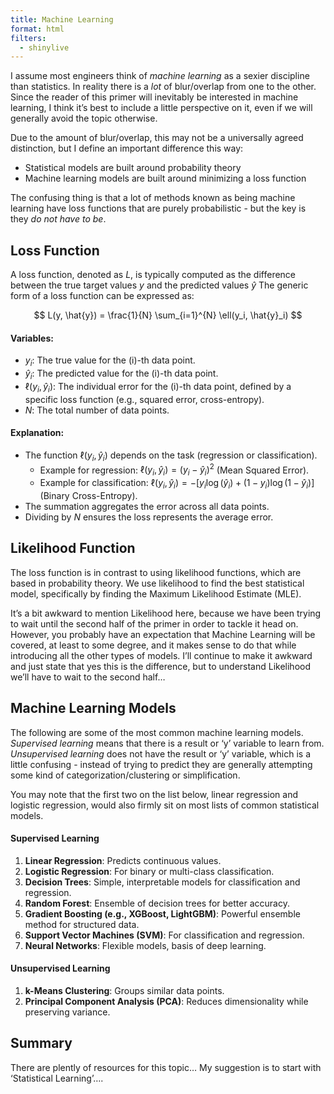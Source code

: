```yaml
---
title: Machine Learning
format: html
filters:
  - shinylive
---
```


I assume most engineers think of *machine learning* as a sexier discipline than statistics. In reality there is a *lot* of blur/overlap from one to the other. Since the reader of this primer will inevitably be interested in machine learning, I think it's best to include a little perspective on it, even if we will generally avoid the topic otherwise.

Due to the amount of blur/overlap, this may not be a universally agreed distinction, but I define an important difference this way:

* Statistical models are built around probability theory
* Machine learning models are built around minimizing a loss function

The confusing thing is that a lot of methods known as being machine learning have loss functions that are purely probabilistic - but the key is they *do not have to be*.

## Loss Function

A loss function, denoted as $L$, is typically computed as the difference between the true target values $y$ and the predicted values $\hat{y}$ The generic form of a loss function can be expressed as:

$$
L(y, \hat{y}) = \frac{1}{N} \sum_{i=1}^{N} \ell(y_i, \hat{y}_i)
$$

#### Variables:
- $y_i$: The true value for the \(i\)-th data point.
- $\hat{y}_i$: The predicted value for the \(i\)-th data point.
- $\ell(y_i, \hat{y}_i)$: The individual error for the \(i\)-th data point, defined by a specific loss function (e.g., squared error, cross-entropy).
- $N$: The total number of data points.

#### Explanation:
- The function $\ell(y_i, \hat{y}_i)$ depends on the task (regression or classification). 
  - Example for regression: $\ell(y_i, \hat{y}_i) = (y_i - \hat{y}_i)^2$ (Mean Squared Error).
  - Example for classification: $\ell(y_i, \hat{y}_i) = -[y_i \log(\hat{y}_i) + (1 - y_i) \log(1 - \hat{y}_i)]$ (Binary Cross-Entropy).
- The summation aggregates the error across all data points.
- Dividing by $N$ ensures the loss represents the average error.

## Likelihood Function

The loss function is in contrast to using likelihood functions, which are based in probability theory. We use likelihood to find the best statistical model, specifically by finding the Maximum Likelihood Estimate (MLE).

It's a bit awkward to mention Likelihood here, because we have been trying to wait until the second half of the primer in order to tackle it head on. However, you probably have an expectation that Machine Learning will be covered, at least to some degree, and it makes sense to do that while introducing all the other types of models. I'll continue to make it awkward and just state that yes this is the difference, but to understand Likelihood we'll have to wait to the second half...

## Machine Learning Models

The following are some of the most common machine learning models. *Supervised learning* means that there is a result or 'y' variable to learn from. *Unsupervised learning* does not have the result or 'y' variable, which is a little confusing - instead of trying to predict they are generally attempting some kind of categorization/clustering or simplification.

You may note that the first two on the list below, linear regression and logistic regression, would also firmly sit on most lists of common statistical models.

#### Supervised Learning
1. **Linear Regression**: Predicts continuous values.
2. **Logistic Regression**: For binary or multi-class classification.
3. **Decision Trees**: Simple, interpretable models for classification and regression.
4. **Random Forest**: Ensemble of decision trees for better accuracy.
5. **Gradient Boosting (e.g., XGBoost, LightGBM)**: Powerful ensemble method for structured data.
6. **Support Vector Machines (SVM)**: For classification and regression.
7. **Neural Networks**: Flexible models, basis of deep learning.

#### Unsupervised Learning
1. **k-Means Clustering**: Groups similar data points.
2. **Principal Component Analysis (PCA)**: Reduces dimensionality while preserving variance.

## Summary
There are plently of resources for this topic... My suggestion is to start with 'Statistical Learning'....
